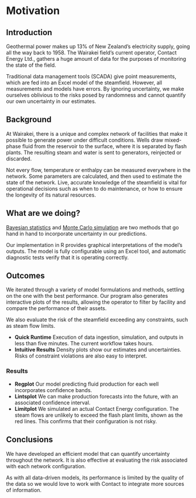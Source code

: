 # Motivation

## Introduction

Geothermal power makes up 13% of New Zealand's electricity supply, going all the way back to 1958. The Wairakei field's current operator, Contact Energy Ltd., gathers a huge amount of data for the purposes of monitoring the state of the field.

Traditional data management tools (SCADA) give point measurements, which are fed into an Excel model of the steamfield. However, all measurements and models have errors. By ignoring uncertainty, we make ourselves oblivious to the risks posed by randomness and cannot quantify our own uncertainty in our estimates.

## Background

At Wairakei, there is a unique and complex network of facilities that make it possible to generate power under difficult conditions. Wells draw mixed-phase fluid from the reservoir to the surface, where it is separated by flash plants. The resulting steam and water is sent to generators, reinjected or discarded.

Not every flow, temperature or enthalpy can be measured everywhere in the network. Some parameters are calculated, and then used to estimate the state of the network. Live, accurate knowledge of the steamfield is vital for operational decisions such as when to do maintenance, or how to ensure the longevity of its natural resources.

## What are we doing?

[Bayesian statistics](https://en.wikipedia.org/wiki/Bayesian_inference) and [Monte Carlo simulation](https://en.wikipedia.org/wiki/Monte_Carlo_method) are two methods that go hand in hand to incorporate uncertainty in our predictions.

Our implementation in R provides graphical interpretations of the model's outputs. The model is fully configurable using an Excel tool, and automatic diagnostic tests verify that it is operating correctly.

## Outcomes

We iterated through a variety of model formulations and methods, settling on the one with the best performance. Our program also generates interactive plots of the results, allowing the operator to filter by facility and compare the performance of their assets.

We also evaluate the risk of the steamfield exceeding any constraints, such as steam flow limits.

- **Quick Runtime** Execution of data ingestion, simulation, and outputs in less than five minutes. The current workflow takes hours.
- **Intuitive Results** Density plots show our estimates and uncertainties. Risks of constraint violations are also easy to interpret.

### Results

- **Regplot** Our model predicting fluid production for each well incorporates confidence bands.
- **Lintsplot** We can make production forecasts into the future, with an associated confidence interval.
- **Limitplot** We simulated an actual Contact Energy configuration. The steam flows are  unlikely to exceed the flash plant limits, shown as the red lines. This confirms that their configuration is not risky.

## Conclusions

We have developed an efficient model that can quantify uncertainty throughout the network. It is also effective at evaluating the risk associated with each network configuration.

As with all data-driven models, its performance is limited by the quality of the data so we would love to work with Contact to integrate more sources of information.
